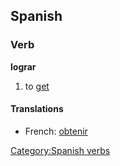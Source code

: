 == Spanish ==
=== Verb ===
[[Category:Spanish verbs]]
'''lograr'''

# to [[get]]

==== Translations ====
* French: [[obtenir]]